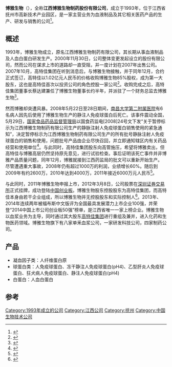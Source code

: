 {{Autobiography|time=2021-12-31T09:02:05+00:00}}
{{Infobox_Company
|company_name = 江西博雅生物制药股份有限公司
|company_name_en =Jiangxi Boya Bio-Pharmaceutical Co.,Ltd.
|company_logo = 
|company_type = [[上市公司|上市公司]]
|company_slogan = 
|foundation = 1993年11月6日
|founder = 
|chairman = 徐建新
|CEO = 廖昕晰
|industry = [[生物制药|生物制药]]
|key_people = 
|num_employees =
|products = 血液制品
|revenue =
|parent = 
|homepage =
| alexa =
|commercial = 是
| market_information ={{szse|300294}}
|language = 多种语言
|registration = 
|owner = 
|author =
|launch date = 2012年3月8日
|current status = 
|slogan = 
|content license =
|location = {{CHN}}[[江西省|江西省]][[抚州市|抚州市]]高新技术产业园区惠泉路333号
|area_served = {{CHN}}
|zip_code = |telephone_no = 
|abbreviated_name =
}}
'''博雅生物'''（{{szse|300294}}），全称'''江西博雅生物制药股份有限公司'''，成立于1993年，位于江西省抚州市高新技术产业园区，是一家主营业务为血液制品及其它相关医药产品的生产、研发与销售的公司<ref>{{cite book|editor=彭司勋|title=中国药学年鉴 2013|date=2014年6月|publisher=北京：中国医药科技出版社|isbn=978-7-5067-6827-6|pages=506|accessdate=2016-06-24}}</ref>。

== 概述 ==
1993年，博雅生物成立，原名江西博雅生物制药有限公司，其长期从事血液制品及人血白蛋白研发生产。2000年11月30日，公司整体变更发起设立的股份有限公司，然而公司在谋求上市的道路却一直受阻，并一度计划在2007年出售公司。2007年10月，高特佳集团在听到消息后，与博雅生物接触，并于同年12月，合约正式签订，高特佳以1.02亿元人民币的价格收购博雅生物85%股权，成为第一大股东，这也是高特佳首次以投资公司的角色控股一家公司<ref>{{cite news|title=PE投资八大不靠谱案例：高特佳亿元险打水漂|url=http://fund.cnfol.com/smjj/guquansimu/20140110/16712270.shtml|accessdate=2016-06-24|agency=中金在线|date=2014年1月10日}}{{Dead link|date=2019年12月 |bot=InternetArchiveBot |fix-attempted=yes }}</ref>。收购完成之后，高特佳集团董事长蔡达建兼任了博雅生物董事长约半年，并派驻了一个财务总监去博雅生物<ref>{{cite book|editor=北京市道可特律师事务所，道可特投资管理（北京）有限公司编|title=中国PE的法律解读|date=2010年8月|publisher=北京：中信出版社|isbn=978-7-5086-2245-3|pages=214|accessdate=2016-06-24}}</ref>。

然而博雅却突遭风暴。2008年5月22日至28日期间，[[南昌大学第二附属医院|南昌大学第二附属医院]]有6名病人因先后使用了博雅生物生产的静注人免疫球蛋白后死亡。该事件震动全国，5月29日，[[国家食品药品监督管理局|国家食品药品监督管理局]]以国食药监电[2008]24号文下发“关于暂停标示为江西博雅生物制药有限公司生产的静脉注射人免疫球蛋白销售使用的紧急通知”，决定暂停标示为江西博雅生物制药有限公司生产的所有批号静脉注射人免疫球蛋白的销售和使用，问题批号产品由企业尽快召回，并立即通知辖区内有关药品经营和使用单位<ref>{{cite book|editor=彭司勋|title=中国药学年鉴 2009|date=2010年3月|publisher=上海：第二军医大学出版社|isbn=978-7-5481-0012-6|pages=354|accessdate=2016-06-24}}</ref>。与此同时，高特佳集团股东向高管施压，希望将博雅卖出，但高特佳与博雅高层仍然坚持原先意见，进行试验检查。事后证明该死亡事件并非博雅产品质量问题，同年12月，博雅就接到江西药监局的批文可以重新开始生产。尽管遭遇重大事故，2008年仍有超过1000万的利润，业绩增长60%。随后到2009年有约2600万，2010年达到4000万，2011年接近6000万元人民币<ref>{{cite news|author1=欧阳梦雪|title=高特佳集团黄煜：作为PE我们为何成为博雅生物大股东|url=http://stock.stockstar.com/MS2012091000002131.shtml|accessdate=2016-06-24|agency=证券之星|date=2012-09-10}}{{dead link|date=2018年5月 |bot=InternetArchiveBot |fix-attempted=yes }}</ref>。

与此同时，2011年博雅生物申报上市，2012年3月8日，公司股票在[[深圳证券交易所|深圳证券交易所]]正式挂牌，成功登陆[[中国创业板|中国创业板]]。博雅生物股东控股股东为高特佳集团，而高特佳本身由若干企业组成，所以博雅生物并无控股股东和实际控制人<ref>{{cite book|editor=徐浩明|title=企业上市成功之路 光大证券对IPO审核要点的解读与案例分析|date=2013年1月|publisher=上海：上海人民出版社|isbn=978-7-208-11156-1|pages=283|accessdate=2016-06-24}}</ref>。2013年、2014年连续两年被福布斯中文版评为全国最具发展潜力上市企业100强，并荣登“2014中国上市公司创业板50强”榜单，是江西省唯一一家上榜企业。博雅生物以血浆业务为主导，同时通过其大股东[[高特佳集团|高特佳集团]]进行重组及兼并，进入化药和生物医药领域。博雅生物旗下有八家单釆血浆公司，一家研发科技公司，四家制药公司。

== 产品==
*凝血因子类：人纤维蛋白原
*球蛋白类：人免疫球蛋白、冻干静注人免疫球蛋白(pH4)、乙型肝炎人免疫球蛋白、狂犬病人免疫球蛋白、静注人免疫球蛋白(pH4)
*白蛋白：人血白蛋白

== 参考 ==
{{reflist}}

{{SZSECI}}
[[Category:1993年成立的公司|Category:1993年成立的公司]]
[[Category:江西公司|Category:江西公司]]
[[Category:抚州|Category:抚州]]
[[Category:中国生物技术公司|Category:中国生物技术公司]]